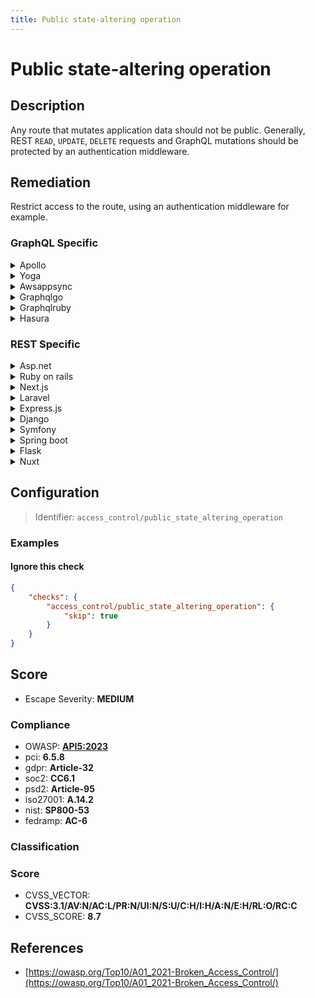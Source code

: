 ```yaml
---
title: Public state-altering operation
---
```


# Public state-altering operation

## Description

Any route that mutates application data should not be public.
Generally, REST `READ`, `UPDATE`, `DELETE` requests and GraphQL mutations should be protected by an authentication middleware.


## Remediation

Restrict access to the route, using an authentication middleware for example.



### GraphQL Specific

<details>
    <summary>Apollo</summary>

Ensure that all mutations in Apollo Server are protected by authentication. Use context to share authentication state and apply checks before resolving operations.

</details>

<details>
    <summary>Yoga</summary>

In GraphQL Yoga, use middleware to verify authentication before processing mutations. Apply authentication checks within the context or resolver middleware.

</details>

<details>
    <summary>Awsappsync</summary>

For AWS AppSync, configure resolvers to use AWS_IAM or Amazon Cognito for securing your GraphQL endpoints. Attach appropriate policies to IAM roles or use Cognito User Pools.

</details>

<details>
    <summary>Graphqlgo</summary>

In GraphQL-Go, protect your mutations by implementing authentication logic within the resolver functions. Use context to pass authenticated user information.

</details>

<details>
    <summary>Graphqlruby</summary>

In GraphQL-Ruby, use before_action in your controller to protect your GraphQL mutations or implement authorization logic within your mutation resolvers.

</details>

<details>
    <summary>Hasura</summary>

With Hasura, use webhook or JWT authentication modes to secure your GraphQL mutations. Configure permissions appropriately in Hasura Console.

</details>


### REST Specific

<details>
    <summary>Asp.net</summary>

In ASP.NET, use the [Authorize] attribute to protect your mutating endpoints. Apply this attribute to controllers or actions that should be secured.

</details>

<details>
    <summary>Ruby on rails</summary>

In Ruby on Rails, use before_action in your controller to require authentication for mutating actions. Utilize current_user to check for authenticated users.

</details>

<details>
    <summary>Next.js</summary>

In Next.js API routes, implement server-side authentication checks before processing POST, PUT, or DELETE requests.

</details>

<details>
    <summary>Laravel</summary>

In Laravel, use middleware to protect routes that mutate data. Apply the 'auth' middleware to routes or route groups.

</details>

<details>
    <summary>Express.js</summary>

In Express.js, use middleware functions to authenticate requests before processing POST, PUT, or DELETE routes.

</details>

<details>
    <summary>Django</summary>

In Django, use the @login_required decorator or a custom decorator to protect views that perform state changes.

</details>

<details>
    <summary>Symfony</summary>

In Symfony, secure your controllers with access control rules in security.yaml or use annotations to require authentication for certain routes.

</details>

<details>
    <summary>Spring boot</summary>

In Spring Boot, secure your endpoints using Spring Security. Configure HttpSecurity to require authentication for mutating HTTP methods.

</details>

<details>
    <summary>Flask</summary>

In Flask, use the @login_required decorator from Flask-Login or a custom decorator to protect your mutating routes.

</details>

<details>
    <summary>Nuxt</summary>

In Nuxt.js, use middleware to check for authentication on server-side routes or API calls that mutate data.

</details>

## Configuration

> Identifier: `access_control/public_state_altering_operation`



### Examples



#### Ignore this check

```json
{
    "checks": {
        "access_control/public_state_altering_operation": {
            "skip": true
        }
    }
}
```




## Score

- Escape Severity: **<span className="medium-severity">MEDIUM</span>**

### Compliance

- OWASP: **[API5:2023](https://github.com/OWASP/API-Security/blob/master/editions/2023/en/0xa5-broken-function-level-authorization.md)**
- pci: **6.5.8**
- gdpr: **Article-32**
- soc2: **CC6.1**
- psd2: **Article-95**
- iso27001: **A.14.2**
- nist: **SP800-53**
- fedramp: **AC-6**

### Classification






### Score

- CVSS_VECTOR: **CVSS:3.1/AV:N/AC:L/PR:N/UI:N/S:U/C:H/I:H/A:N/E:H/RL:O/RC:C**
- CVSS_SCORE: **8.7**

## References

- [https://owasp.org/Top10/A01_2021-Broken_Access_Control/](https://owasp.org/Top10/A01_2021-Broken_Access_Control/)
  